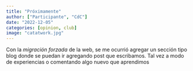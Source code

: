 ```yaml
---
title: "Próximamente"
author: ["Participante", "CdC"]
date: "2022-12-05"
categories: [opinion, club]
image: "catatwork.jpg"
---
```


Con la *migración forzada* de la web, se me ocurrió agregar un sección tipo blog donde se puedan ir agregando post que escribamos. Tal vez a modo de experiencias o comentando algo nuevo que aprendimos
